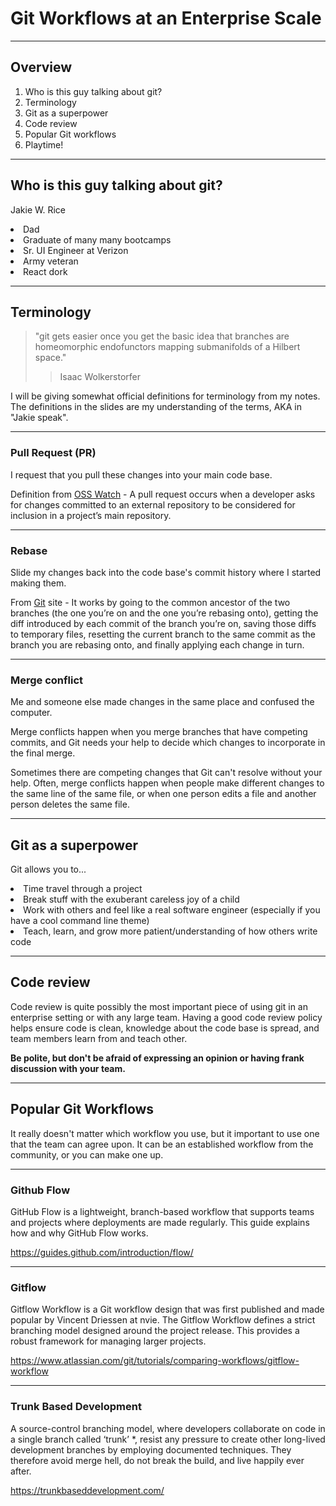 
# Git Workflows at an Enterprise Scale

---
## Overview
1. Who is this guy talking about git?
2. Terminology
3. Git as a superpower
4. Code review
5. Popular Git workflows
6. Playtime!

---

## Who is this guy talking about git?
<HugeText>Jakie W. Rice</HugeText>

<UnorderedList listStyle="none" textAlign="left">
  <Appear>
    <li>Dad</li>
    <li>Graduate of many many bootcamps</li>
    <li>Sr. UI Engineer at Verizon</li>
    <li>Army veteran</li>
    <li>React dork</li>
  </Appear>
</UnorderedList>

---
## Terminology
> "git gets easier once you get the basic idea that branches are homeomorphic endofunctors mapping submanifolds of a Hilbert space."
>> Isaac Wolkerstorfer

<Notes>
  I will be giving somewhat official definitions for terminology from my notes. The definitions in the slides are my understanding of the terms, AKA in "Jakie speak".
</Notes>

---
### Pull Request (PR)

I request that you pull these changes into your main code base.

<Notes>

  Definition from [OSS Watch](http://oss-watch.ac.uk/resources/pullrequest) - A pull request occurs when a developer asks for changes committed to an external repository to be considered for inclusion in a project’s main repository.

</Notes>

---
### Rebase

Slide my changes back into the code base's commit history where I started making them.

<Notes>

  From [Git](https://git-scm.com/book/en/v2/Git-Branching-Rebasing) site - It works by going to the common ancestor of the two branches (the one you’re on and the one you’re rebasing onto), getting the diff introduced by each commit of the branch you’re on, saving those diffs to temporary files, resetting the current branch to the same commit as the branch you are rebasing onto, and finally applying each change in turn.

</Notes>

---
### Merge conflict

Me and someone else made changes in the same place and confused the computer.

<Notes>

  Merge conflicts happen when you merge branches that have competing commits, and Git needs your help to decide which changes to incorporate in the final merge.

  Sometimes there are competing changes that Git can't resolve without your help. Often, merge conflicts happen when people make different changes to the same line of the same file, or when one person edits a file and another person deletes the same file.

</Notes>

---
## Git as a superpower

Git allows you to...

<UnorderedList listStyle="none" textAlign="left">
  <Appear>
    <li>Time travel through a project</li>
    <li>Break stuff with the exuberant careless joy of a child</li>
    <li>Work with others and feel like a real software engineer (especially if you have a cool command line theme)</li>
    <li>Teach, learn, and grow more patient/understanding of how others write code</li>
  </Appear>
</UnorderedList>

---
## Code review

Code review is quite possibly the most important piece of using git in an enterprise setting or with any large team. Having a good code review policy helps ensure code is clean, knowledge about the code base is spread, and team members learn from and teach other.

__Be polite, but don't be afraid of expressing an opinion or having frank discussion with your team.__

---
## Popular Git Workflows

It really doesn't matter which workflow you use, but it important to use one that the team can agree upon. It can be an established workflow from the community, or you can make one up.

---
### Github Flow
GitHub Flow is a lightweight, branch-based workflow that supports teams and projects where deployments are made regularly. This guide explains how and why GitHub Flow works.

<Notes>

https://guides.github.com/introduction/flow/

</Notes>

---
### Gitflow
Gitflow Workflow is a Git workflow design that was first published and made popular by Vincent Driessen at nvie. The Gitflow Workflow defines a strict branching model designed around the project release. This provides a robust framework for managing larger projects.

<Notes>

https://www.atlassian.com/git/tutorials/comparing-workflows/gitflow-workflow

</Notes>

---
### Trunk Based Development
A source-control branching model, where developers collaborate on code in a single branch called ‘trunk’ *, resist any pressure to create other long-lived development branches by employing documented techniques. They therefore avoid merge hell, do not break the build, and live happily ever after.

<Notes>

https://trunkbaseddevelopment.com/

</Notes>
